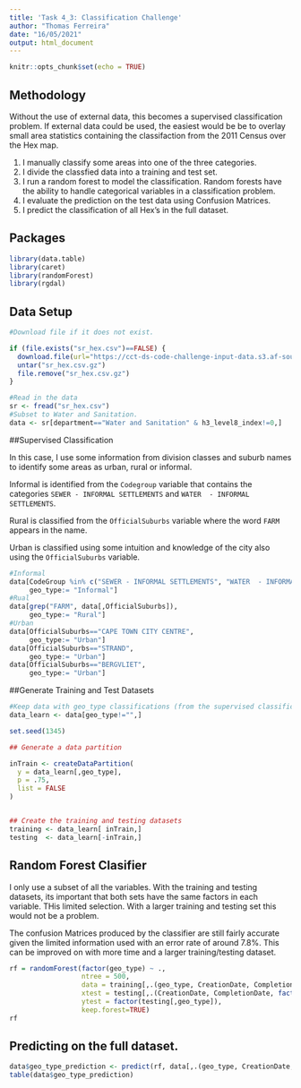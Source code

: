 ```yaml
---
title: 'Task 4_3: Classification Challenge'
author: "Thomas Ferreira"
date: "16/05/2021"
output: html_document
---
```


```r
knitr::opts_chunk$set(echo = TRUE)
```

## Methodology

Without the use of external data, this becomes a supervised classification problem. If external data could be used, the easiest would be be to overlay small area statistics containing the classifaction from the 2011 Census over the Hex map. 

1.  I manually classify some areas into one of the three categories.
2. I divide the classfied data into a training and test set. 
3. I run a random forest to model the classification. Random forests have the ability to handle categorical variables in a classification problem. 
4. I evaluate the prediction on the test data using Confusion Matrices.
5. I predict the classification of all Hex's in the full dataset. 

## Packages

```r
library(data.table)
library(caret)
library(randomForest)
library(rgdal)
```

## Data Setup

```r

#Download file if it does not exist. 

if (file.exists("sr_hex.csv")==FALSE) {
  download.file(url="https://cct-ds-code-challenge-input-data.s3.af-south-1.amazonaws.com/sr_hex.csv.gz", destfile ="sr_hex.csv.gz", method='curl')
  untar("sr_hex.csv.gz")
  file.remove("sr_hex.csv.gz")
}

#Read in the data
sr <- fread("sr_hex.csv")
#Subset to Water and Sanitation. 
data <- sr[department=="Water and Sanitation" & h3_level8_index!=0,]
```

##Supervised Classification

In this case, I use some information from division classes and suburb names to identify some areas as urban, rural or informal. 

Informal is identified from the `Codegroup` variable that contains the categories `SEWER - INFORMAL SETTLEMENTS` and `WATER  - INFORMAL SETTLEMENTS`. 

Rural is classified from the `OfficialSuburbs` variable where the word `FARM` appears in the name. 

Urban is classified using some intuition and knowledge of the city also using the `OfficialSuburbs` variable. 

```r
#Informal
data[CodeGroup %in% c("SEWER - INFORMAL SETTLEMENTS", "WATER  - INFORMAL SETTLEMENTS"),
     geo_type:= "Informal"]
#Rual
data[grep("FARM", data[,OfficialSuburbs]), 
     geo_type:= "Rural"]
#Urban
data[OfficialSuburbs=="CAPE TOWN CITY CENTRE", 
     geo_type:= "Urban"]
data[OfficialSuburbs=="STRAND", 
     geo_type:= "Urban"]
data[OfficialSuburbs=="BERGVLIET", 
     geo_type:= "Urban"]
```

##Generate Training and Test Datasets

```r
#Keep data with geo_type classifications (from the supervised classification above)
data_learn <- data[geo_type!="",]

set.seed(1345)

## Generate a data partition

inTrain <- createDataPartition(
  y = data_learn[,geo_type],
  p = .75,
  list = FALSE
)


## Create the training and testing datasets
training <- data_learn[ inTrain,]
testing  <- data_learn[-inTrain,]

```

## Random Forest Clasifier

I only use a subset of all the variables. With the training and testing datasets, its important that both sets have the same factors in each variable. THis limited selection. With a larger training and testing set this would not be a problem. 

The confusion Matrices produced by the classifier are still fairly accurate given the limited information used with an error rate of around 7.8%. This can be improved on with more time and a larger training/testing dataset. 


```r
rf = randomForest(factor(geo_type) ~ .,  
                  ntree = 500,
                  data = training[,.(geo_type, CreationDate, CompletionDate, factor(CodeGroup))],
                  xtest = testing[,.(CreationDate, CompletionDate, factor(CodeGroup))],
                  ytest = factor(testing[,geo_type]),
                  keep.forest=TRUE)
rf
```


## Predicting on the full dataset. 

```r
data$geo_type_prediction <- predict(rf, data[,.(geo_type, CreationDate, CompletionDate, factor(CodeGroup))], type="response")
table(data$geo_type_prediction)
```




